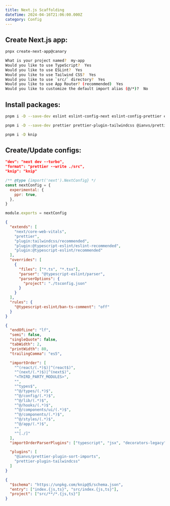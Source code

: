 ```yaml
---
title: Next.js Scaffolding
dateTime: 2024-04-16T21:06:00.000Z
category: Config
---
```


## Create Next.js app:

```bash
pnpx create-next-app@canary
```

```bash
What is your project named?  my-app
Would you like to use TypeScript?  Yes
Would you like to use ESLint?  Yes
Would you like to use Tailwind CSS?  Yes
Would you like to use `src/` directory?  Yes
Would you like to use App Router? (recommended)  Yes
Would you like to customize the default import alias (@/*)?  No
```

## Install packages:

```bash title="Eslint"
pnpm i -D --save-dev eslint eslint-config-next eslint-config-prettier eslint-plugin-tailwindcss @typescript-eslint/eslint-plugin @typescript-eslint/parser
```

```bash title="Prettier"
pnpm i -D --save-dev prettier prettier-plugin-tailwindcss @ianvs/prettier-plugin-sort-imports
```

```bash title="Dev Tools"
pnpm i -D knip
```

## Create/Update configs:

```json title="package.json"
"dev": "next dev --turbo",
"format": "prettier --write ./src",
"knip": "knip"
```

```js title="next.config.js"
/** @type {import('next').NextConfig} */
const nextConfig = {
  experimental: {
    ppr: true,
  },
}

module.exports = nextConfig
```

```json title=".eslintrc"
{
  "extends": [
    "next/core-web-vitals",
    "prettier",
    "plugin:tailwindcss/recommended",
    "plugin:@typescript-eslint/eslint-recommended",
    "plugin:@typescript-eslint/recommended"
  ],
  "overrides": [
    {
      "files": ["*.ts", "*.tsx"],
      "parser": "@typescript-eslint/parser",
      "parserOptions": {
        "project": "./tsconfig.json"
      }
    }
  ],
  "rules": {
    "@typescript-eslint/ban-ts-comment": "off"
  }
}
```

```json title=".prettierrc"
{
  "endOfLine": "lf",
  "semi": false,
  "singleQuote": false,
  "tabWidth": 2,
  "printWidth": 80,
  "trailingComma": "es5",

  "importOrder": [
    "^(react/(.*)$)|^(react$)",
    "^(next/(.*)$)|^(next$)",
    "<THIRD_PARTY_MODULES>",
    "",
    "^types$",
    "^@/types/(.*)$",
    "^@/config/(.*)$",
    "^@/lib/(.*)$",
    "^@/hooks/(.*)$",
    "^@/components/ui/(.*)$",
    "^@/components/(.*)$",
    "^@/styles/(.*)$",
    "^@/app/(.*)$",
    "",
    "^[./]"
  ],
  "importOrderParserPlugins": ["typescript", "jsx", "decorators-legacy"],

  "plugins": [
    "@ianvs/prettier-plugin-sort-imports",
    "prettier-plugin-tailwindcss"
  ]
}
```

```json title="knip.json"
{
  "$schema": "https://unpkg.com/knip@5/schema.json",
  "entry": ["index.{js,ts}", "src/index.{js,ts}"],
  "project": ["src/**/*.{js,ts}"]
}
```
